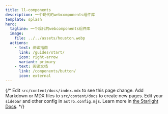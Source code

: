 ```yaml
---
title: ll-components
description: 一个现代的webcomponents组件库
template: splash
hero:
  tagline: 一个现代的webcomponents组件库
  image:
    file: ../../assets/houston.webp
  actions:
    - text: 阅读指南
      link: /guides/start/
      icon: right-arrow
      variant: primary
    - text: 阅读文档
      link: /components/button/
      icon: external
---
```



{/* <CardGrid stagger>
	<Card title="Update content" icon="pencil">
		Edit `src/content/docs/index.mdx` to see this page change.
	</Card>
	<Card title="Add new content" icon="add-document">
		Add Markdown or MDX files to `src/content/docs` to create new pages.
	</Card>
	<Card title="Configure your site" icon="setting">
		Edit your `sidebar` and other config in `astro.config.mjs`.
	</Card>
	<Card title="Read the docs" icon="open-book">
		Learn more in [the Starlight Docs](https://starlight.astro.build/).
	</Card>
</CardGrid> */}
